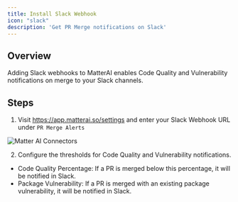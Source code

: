 ```yaml
---
title: Install Slack Webhook
icon: "slack"
description: 'Get PR Merge notifications on Slack'
---
```

## Overview
Adding Slack webhooks to MatterAI enables Code Quality and Vulnerability notifications on merge to your Slack channels.

## Steps

1. Visit https://app.matterai.so/settings and enter your Slack Webhook URL under `PR Merge Alerts`

<img
  className="block"
  src="/images/connectors/slack-webhooks.png"
  alt="Matter AI Connectors"
/>

2. Configure the thresholds for Code Quality and Vulnerability notifications.
- Code Quality Percentage: If a PR is merged below this percentage, it will be notified in Slack.
- Package Vulnerability: If a PR is merged with an existing package vulnerability, it will be notified in Slack.